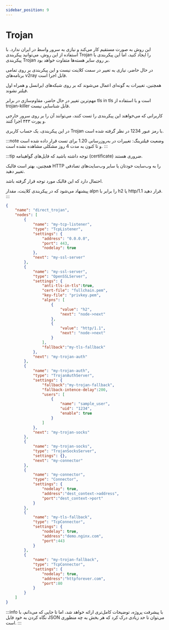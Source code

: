 ```yaml
---
sidebar_position: 9
---
```


# Trojan

این روش به صورت مستقیم کار می‌کند و نیازی به سرور واسط در ایران ندارد. با استفاده از این روش، می‌توانید پیکربندی Trojan را ایجاد کنید، اما این پیکربندی با پیکربندی Trojan بر روی سایر هسته‌ها متفاوت خواهد بود.

در حال حاضر، نیازی به تغییر در سمت کلاینت نیست و این پیکربندی بر روی تمامی برنامه‌های v2ray قابل اجرا است.

همچنین، تغییرات به گونه‌ای اعمال می‌شوند که بر روی شبکه‌های ایرانسل و همراه اول فیلتر نشوند.

مهم‌ترین تغییر در حال حاضر، مقاوم‌سازی در برابر tls in tls است و با استفاده از trojan-killer قابل شناسایی نیست.

کاربرانی که می‌خواهند این پیکربندی را تست کنند، می‌توانند آن را بر روی سرور خارجی و پورت ۴۴۳ اجرا کنند.

در این پیکربندی، یک حساب کاربری Trojan با رمز عبور 1234 در نظر گرفته شده است.

:::note
وضعیت فیلترینگ:
تغییرات در به‌روزرسانی 1.20 برای تست قرار داده شده است و تا کنون به مدت 4 روز مشکلی مشاهده نشده است.
:::

:::tip
توجه داشته باشید که فایل‌های گواهینامه (certificate) ضروری هستند.

همچنین، بهتر است فالبک HTTP را به وب‌سایت خودتان یا سایر وب‌سایت‌های تصادفی تغییر دهید.

احتمال دارد که این فالبک مورد توجه قرار گرفته باشد.

پیشنهاد می‌شود که در پیکربندی کلاینت، مقدار alpn را برابر با h2 یا http/1.1 قرار دهید.
:::

```json
{
    "name": "direct_trojan",
    "nodes": [
        {
            "name": "my-tcp-listener",
            "type": "TcpListener",
            "settings": {
                "address": "0.0.0.0",
                "port": 443,
                "nodelay": true
            },
            "next": "my-ssl-server"
        },
        {
            "name": "my-ssl-server",
            "type": "OpenSSLServer",
            "settings": {
                "anti-tls-in-tls":true,
                "cert-file": "fullchain.pem",
                "key-file": "privkey.pem",
                "alpns": [
                    {
                        "value": "h2",
                        "next": "node->next"
                    },
                    {
                        "value": "http/1.1",
                        "next": "node->next"
                    }
                ],
                "fallback":"my-tls-fallback"
            },
            "next": "my-trojan-auth"
        },
        {
            "name": "my-trojan-auth",
            "type": "TrojanAuthServer",
            "settings": {
                "fallback":"my-trojan-fallback",
                "fallback-intence-delay":200,
                "users": [
                    {
                        "name": "sample_user",
                        "uid": "1234",
                        "enable": true
                    }
                ]
            },
            "next": "my-trojan-socks"
        },
        {
            "name": "my-trojan-socks",
            "type": "TrojanSocksServer",
            "settings": {},
            "next": "my-connector"
        },
        {
            "name": "my-connector",
            "type": "Connector",
            "settings": {
                "nodelay": true,
                "address":"dest_context->address",
                "port":"dest_context->port"
            }
        },
        {
            "name": "my-tls-fallback",
            "type": "TcpConnector",
            "settings": {
                "nodelay": true,
                "address":"demo.nginx.com",
                "port":443
            }
        },
        {
            "name": "my-trojan-fallback",
            "type": "TcpConnector",
            "settings": {
                "nodelay": true,
                "address":"httpforever.com",
                "port":80
            }
        }
    ]
}
```

:::info
با پیشرفت پروژه، توضیحات کامل‌تری ارائه خواهد شد، اما تا جایی که می‌دانم، با نگاه کردن به خود فایل JSON می‌توان تا حد زیادی درک کرد که هر بخش به چه منظوری است.
:::